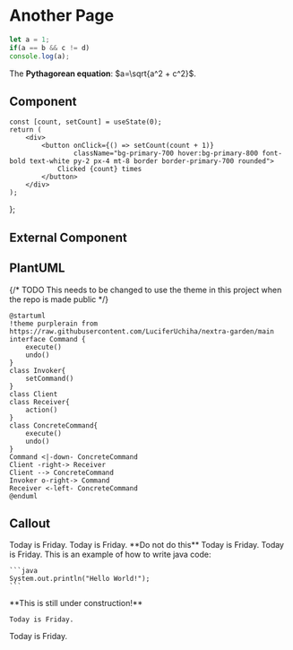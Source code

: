 # Another Page

```js filename="demo.js"
let a = 1;
if(a == b && c != d)
console.log(a);
```

The **Pythagorean equation**: $a=\sqrt{a^2 + c^2}$.

## Component


    const [count, setCount] = useState(0);
    return (
        <div>
            <button onClick={() => setCount(count + 1)}
                    className="bg-primary-700 hover:bg-primary-800 font-bold text-white py-2 px-4 mt-8 border border-primary-700 rounded">
                Clicked {count} times
            </button>
        </div>
    );
};

<InlineCounter/>

## External Component



<Counter/>

## PlantUML

{/* TODO This needs to be changed to use the theme in this project when the repo is made public */}

```plantuml
@startuml
!theme purplerain from https://raw.githubusercontent.com/LuciferUchiha/nextra-garden/main
interface Command {
    execute()
    undo()
}
class Invoker{
    setCommand()
}
class Client
class Receiver{
    action()
}
class ConcreteCommand{
    execute()
    undo()
}
Command <|-down- ConcreteCommand
Client -right-> Receiver
Client --> ConcreteCommand
Invoker o-right-> Command
Receiver <-left- ConcreteCommand
@enduml
```

## Callout


<Callout>
    Today is Friday.
</Callout>

<Callout type="info">
    Today is Friday.
</Callout>

<Callout type="warning">
    **Do not do this** Today is Friday.
</Callout>

<Callout type="error">
    Today is Friday.
</Callout>

<Callout type="example">
    This is an example of how to write java code:

    ```java
    System.out.println("Hello World!");
    ```
</Callout>

<Callout type="todo">
    **This is still under construction!**

    Today is Friday.
</Callout>

<Callout emoji="🐕">
    Today is Friday.
</Callout>
